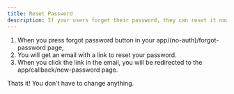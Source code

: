 ```yaml
---
title: Reset Password
description: If your users forget their password, they can reset it now.
---
```


1. When you press forgot password button in your app/(no-auth)/forgot-password page,
2. You will get an email with a link to reset your password.
3. When you click the link in the email, you will be redirected to the app/callback/new-password page.

Thats it! You don't have to change anything.
